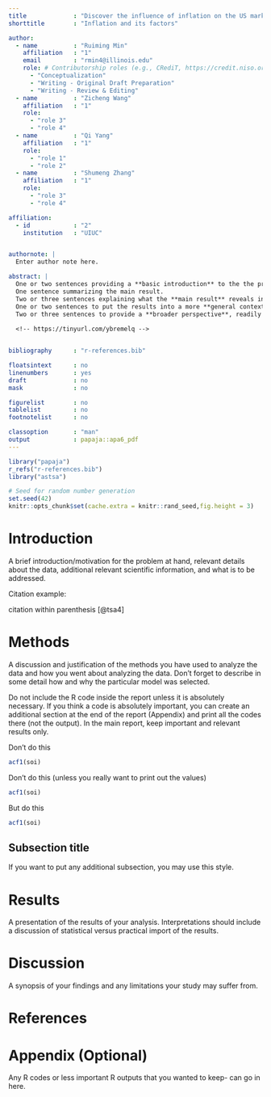 ---
title             : "Discover the influence of inflation on the US market"
shorttitle        : "Inflation and its factors"

author: 
  - name          : "Ruiming Min"
    affiliation   : "1"
    email         : "rmin4@illinois.edu"
    role: # Contributorship roles (e.g., CRediT, https://credit.niso.org/)
      - "Conceptualization"
      - "Writing - Original Draft Preparation"
      - "Writing - Review & Editing"
  - name          : "Zicheng Wang"
    affiliation   : "1"
    role:
      - "role 3"
      - "role 4"
  - name          : "Qi Yang"
    affiliation   : "1"
    role:
      - "role 1"
      - "role 2"
  - name          : "Shumeng Zhang"
    affiliation   : "1"
    role:
      - "role 3"
      - "role 4"

affiliation:
  - id            : "2"
    institution   : "UIUC"


authornote: |
  Enter author note here.

abstract: |
  One or two sentences providing a **basic introduction** to the the problem being addressed by this study. 
  One sentence summarizing the main result.
  Two or three sentences explaining what the **main result** reveals in direct comparison to what was thought to be the case previously, or how the  main result adds to previous knowledge.
  One or two sentences to put the results into a more **general context**.
  Two or three sentences to provide a **broader perspective**, readily comprehensible to a scientist in any discipline.
  
  <!-- https://tinyurl.com/ybremelq -->


bibliography      : "r-references.bib"

floatsintext      : no
linenumbers       : yes
draft             : no
mask              : no

figurelist        : no
tablelist         : no
footnotelist      : no

classoption       : "man"
output            : papaja::apa6_pdf
---

```{r setup, include = FALSE}
library("papaja")
r_refs("r-references.bib")
library("astsa")
```

```{r analysis-preferences}
# Seed for random number generation
set.seed(42)
knitr::opts_chunk$set(cache.extra = knitr::rand_seed,fig.height = 3)
```

# Introduction

A brief introduction/motivation for the problem at hand, relevant details about the data, additional relevant scientific information, and what is to be addressed.

Citation example:

citation within parenthesis [@tsa4]



# Methods

A discussion and justification of the methods you have used to analyze the data and how you went about analyzing the data. Don't forget to describe in some detail how and why the particular model was selected.


Do not include the R code inside the report unless it is absolutely necessary. If you think a code is absolutely important, you can create an additional section at the end of the report (Appendix) and print all the codes there (not the output). In the main report, keep important and relevant results only.

Don't do this

```{r,echo=TRUE}
acf1(soi)
```

Don't do this (unless you really want to print out the values)

```{r, echo=FALSE}
acf1(soi)
```

But do this

```{r, echo=FALSE,results='hide'}
acf1(soi)
```

## Subsection title

If you want to put any additional subsection, you may use this style.

# Results

A presentation of the results of your analysis. Interpretations should include a discussion of statistical versus practical import of the results.

# Discussion

A synopsis of your findings and any limitations your study may suffer from.

\newpage

# References

::: {#refs custom-style="Bibliography"}
:::

# Appendix (Optional)

Any R codes or less important R outputs that you wanted to keep- can go in here.
